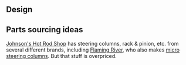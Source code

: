 ==Design==

==Parts sourcing ideas==
[http://johnsonshotrodshop.com/ Johnson's Hot Rod Shop] has steering columns, rack & pinion, etc. from several different brands, including [http://www.flaming-river.com/price-list.htm Flaming River], who also makes [http://www.flamingriver.com/micro.htm micro steering columns].  But that stuff is overpriced.
